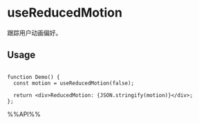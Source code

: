 # useReducedMotion

跟踪用户动画偏好。

## Usage

```tsx live

function Demo() {
  const motion = useReducedMotion(false);

  return <div>ReducedMotion: {JSON.stringify(motion)}</div>;
};

```

%%API%%